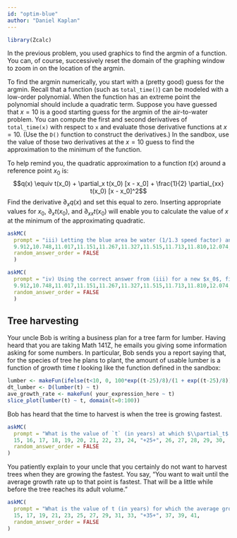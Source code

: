 ```yaml
---
id: "optim-blue"
author: "Daniel Kaplan"
---
```


```r
library(Zcalc)
```


In the previous problem, you used graphics to find the argmin of a function. You can, of course, successively reset the domain of the graphing window to zoom in on the location of the argmin.

To find the argmin numerically, you start with a (pretty good) guess for the argmin. Recall that a function (such as `total_time()`) can be modeled with a low-order polynomial. When the function has an extreme point the polynomial should include a quadratic term. Suppose you have guessed that $x=10$ is a good starting guess for the argmin of the air-to-water problem. You can compute the first and second derivatives of `total_time(x)` with respect to `x` and evaluate those derivative functions at $x=10$. (Use the `D()` function to construct the derivatives.) In the sandbox, use the value of those two derivatives at the $x=10$ guess to find the approximation to the minimum of the function.

To help remind you, the quadratic approximation to a function $t(x)$ around a reference point $x_0$ is: $$q(x) \equiv t(x_0) + \partial_x t(x_0) [x - x_0] + \frac{1}{2} \partial_{xx} t(x_0) [x - x_0]^2$$
Find the derivative $\partial_x q(x)$ and set this equal to zero. Inserting appropriate values for $x_0$, $\partial_x t(x_0)$, and $\partial_{xx} t(x_0)$ will enable you to calculate the value of $x$ at the minimum of the approximating quadratic.

```r
askMC(
  prompt = "iii) Letting the blue area be water (1/1.3 speed factor) and starting with a guess $x_0=10$, find the $x$ that minimizes the approximating quadratic.",
  9.912,10.748,11.017,11.151,11.267,11.327,11.515,11.713,11.810,12.074,12.276,12.321,12.438,"12.461","+12.579+", 12.618,12.637,12.993,13.261,13.360,13.527,13.888,
  random_answer_order = FALSE
  )
```

```r
askMC(
  prompt = "iv) Using the correct answer from (iii) for a new $x_0$, find the value of $x$ that minimizes the new approximating quadratic.",
  9.912,10.748,11.017,11.151,11.267,11.327,11.515,11.713,11.810,12.074,12.276,12.321,12.438,"+12.461+", 12.579, 12.618,12.637,12.993,13.261,13.360,13.527,13.888,
  random_answer_order = FALSE
  )
```

## Tree harvesting

Your uncle Bob is writing a business plan for a tree farm for lumber. Having heard that you are taking Math 141Z, he emails you giving some information asking for some numbers. In particular, Bob sends you a report saying that, for the species of tree he plans to plant, the amount of usable lumber is a function of growth time $t$ looking like the function defined in the sandbox: 

::: {.scaffolding  data-latex=""}
```r
lumber <- makeFun(ifelse(t<10, 0, 100*exp((t-25)/8)/(1 + exp((t-25)/8))) ~ t)
dt_lumber <- D(lumber(t) ~ t)
ave_growth_rate <- makeFun( your_expression_here ~ t)
slice_plot(lumber(t) ~ t, domain(t=0:100))
```
:::

Bob has heard that the time to harvest is when the tree is growing fastest.

```r
askMC(
  prompt = "What is the value of `t` (in years) at which $\\partial_t$ `lumber(t)` is largest?",
  15, 16, 17, 18, 19, 20, 21, 22, 23, 24, "+25+", 26, 27, 28, 29, 30,
  random_answer_order = FALSE
)
```

You patiently explain to your uncle that you certainly do not want to harvest trees when they are growing the fastest. You say, "You want to wait until the average growth rate up to that point is fastest. That will be a little while before the tree reaches its adult volume."



```r
askMC(
  prompt = "What is the value of t (in years) for which the average growth rate, up to that time, is fastest.",
  15, 17, 19, 21, 23, 25, 27, 29, 31, 33, "+35+", 37, 39, 41,
  random_answer_order = FALSE
)
```

